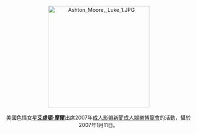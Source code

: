 <center>
[[File:Ashton_Moore,_Luke_1.JPG|275px]]
<br><br>
美國色情女星'''[[艾虛頓·摩爾|艾虛頓·摩爾]]'''出席2007年[[成人影帶新聞成人娛樂博覽會|成人影帶新聞成人娛樂博覽會]]的活動，攝於2007年1月11日。
<p>
</center>